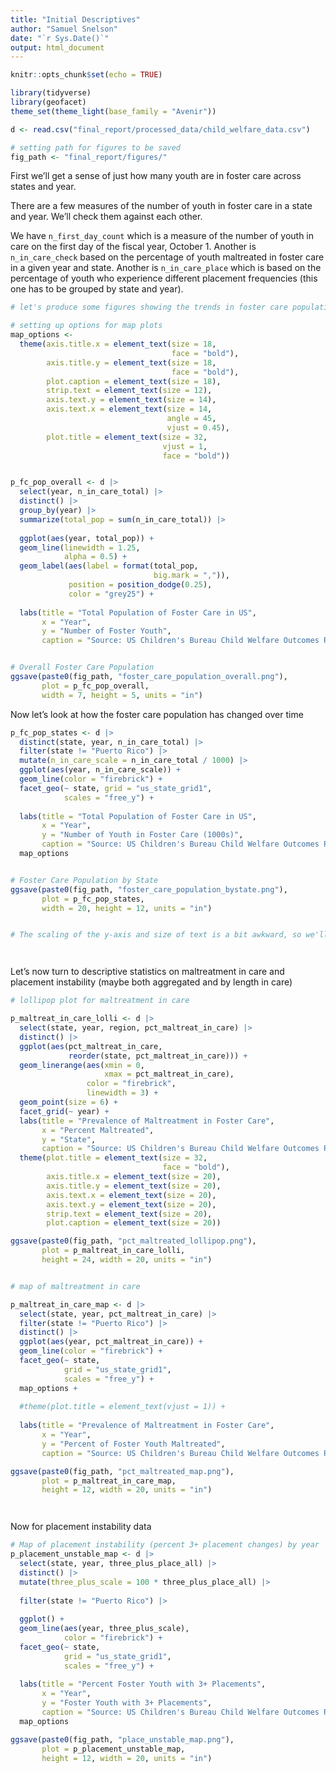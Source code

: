 ```yaml
---
title: "Initial Descriptives"
author: "Samuel Snelson"
date: "`r Sys.Date()`"
output: html_document
---
```


```r
knitr::opts_chunk$set(echo = TRUE)

library(tidyverse)
library(geofacet)
theme_set(theme_light(base_family = "Avenir"))
```




```r

d <- read.csv("final_report/processed_data/child_welfare_data.csv")

# setting path for figures to be saved
fig_path <- "final_report/figures/"

```


First we'll get a sense of just how many youth are in foster care across states and year. 

There are a few measures of the number of youth in foster care in a state and year. We'll check them against each other. 

We have `n_first_day_count` which is a measure of the number of youth in care on the first day of the fiscal year, October 1. Another is `n_in_care_check` based on the percentage of youth maltreated in foster care in a given year and state. Another is `n_in_care_place` which is based on the percentage of youth who experience different placement frequencies (this one has to be grouped by state and year). 

```r

# let's produce some figures showing the trends in foster care populations across these states

# setting up options for map plots
map_options <-  
  theme(axis.title.x = element_text(size = 18, 
                                    face = "bold"), 
        axis.title.y = element_text(size = 18, 
                                    face = "bold"), 
        plot.caption = element_text(size = 18),
        strip.text = element_text(size = 12),
        axis.text.y = element_text(size = 14), 
        axis.text.x = element_text(size = 14, 
                                   angle = 45, 
                                   vjust = 0.45), 
        plot.title = element_text(size = 32, 
                                  vjust = 1, 
                                  face = "bold"))


p_fc_pop_overall <- d |>
  select(year, n_in_care_total) |> 
  distinct() |> 
  group_by(year) |> 
  summarize(total_pop = sum(n_in_care_total)) |> 
   
  ggplot(aes(year, total_pop)) +
  geom_line(linewidth = 1.25, 
            alpha = 0.5) + 
  geom_label(aes(label = format(total_pop, 
                                big.mark = ",")), 
             position = position_dodge(0.25), 
             color = "grey25") +
  
  labs(title = "Total Population of Foster Care in US", 
       x = "Year", 
       y = "Number of Foster Youth", 
       caption = "Source: US Children's Bureau Child Welfare Outcomes Report Data")


# Overall Foster Care Population 
ggsave(paste0(fig_path, "foster_care_population_overall.png"),
       plot = p_fc_pop_overall, 
       width = 7, height = 5, units = "in")

```

Now let's look at how the foster care population has changed over time


```r

p_fc_pop_states <- d |> 
  distinct(state, year, n_in_care_total) |> 
  filter(state != "Puerto Rico") |>
  mutate(n_in_care_scale = n_in_care_total / 1000) |> 
  ggplot(aes(year, n_in_care_scale)) + 
  geom_line(color = "firebrick") + 
  facet_geo(~ state, grid = "us_state_grid1", 
            scales = "free_y") + 
  
  labs(title = "Total Population of Foster Care in US", 
       x = "Year", 
       y = "Number of Youth in Foster Care (1000s)", 
       caption = "Source: US Children's Bureau Child Welfare Outcomes Report Data") + 
  map_options


# Foster Care Population by State
ggsave(paste0(fig_path, "foster_care_population_bystate.png"), 
       plot = p_fc_pop_states, 
       width = 20, height = 12, units = "in")


# The scaling of the y-axis and size of text is a bit awkward, so we'll return to this bit this is the bulk of the plot we're interested in




```


Let's now turn to descriptive statistics on maltreatment in care and placement instability (maybe both aggregated and by length in care)


```r

# lollipop plot for maltreatment in care 

p_maltreat_in_care_lolli <- d |> 
  select(state, year, region, pct_maltreat_in_care) |> 
  distinct() |> 
  ggplot(aes(pct_maltreat_in_care, 
             reorder(state, pct_maltreat_in_care))) + 
  geom_linerange(aes(xmin = 0, 
                     xmax = pct_maltreat_in_care), 
                 color = "firebrick", 
                 linewidth = 3) +
  geom_point(size = 6) + 
  facet_grid(~ year) + 
  labs(title = "Prevalence of Maltreatment in Foster Care", 
       x = "Percent Maltreated",
       y = "State", 
       caption = "Source: US Children's Bureau Child Welfare Outcomes Report Data") + 
  theme(plot.title = element_text(size = 32, 
                                  face = "bold"), 
        axis.title.x = element_text(size = 20), 
        axis.title.y = element_text(size = 20), 
        axis.text.x = element_text(size = 20), 
        axis.text.y = element_text(size = 20), 
        strip.text = element_text(size = 20), 
        plot.caption = element_text(size = 20))

ggsave(paste0(fig_path, "pct_maltreated_lollipop.png"), 
       plot = p_maltreat_in_care_lolli,
       height = 24, width = 20, units = "in")


# map of maltreatment in care

p_maltreat_in_care_map <- d |> 
  select(state, year, pct_maltreat_in_care) |>
  filter(state != "Puerto Rico") |> 
  distinct() |>
  ggplot(aes(year, pct_maltreat_in_care)) + 
  geom_line(color = "firebrick") + 
  facet_geo(~ state, 
            grid = "us_state_grid1", 
            scales = "free_y") + 
  map_options + 
  
  #theme(plot.title = element_text(vjust = 1)) +
    
  labs(title = "Prevalence of Maltreatment in Foster Care", 
       x = "Year",
       y = "Percent of Foster Youth Maltreated", 
       caption = "Source: US Children's Bureau Child Welfare Outcomes Report Data")

ggsave(paste0(fig_path, "pct_maltreated_map.png"), 
       plot = p_maltreat_in_care_map,
       height = 12, width = 20, units = "in")




```



Now for placement instability data

```r
# Map of placement instability (percent 3+ placement changes) by year
p_placement_unstable_map <- d |> 
  select(state, year, three_plus_place_all) |> 
  distinct() |> 
  mutate(three_plus_scale = 100 * three_plus_place_all) |> 
  
  filter(state != "Puerto Rico") |> 
  
  ggplot() + 
  geom_line(aes(year, three_plus_scale), 
            color = "firebrick") + 
  facet_geo(~ state, 
            grid = "us_state_grid1", 
            scales = "free_y") + 
  
  labs(title = "Percent Foster Youth with 3+ Placements", 
       x = "Year", 
       y = "Foster Youth with 3+ Placements", 
       caption = "Source: US Children's Bureau Child Welfare Outcomes Report Data") +
  map_options

ggsave(paste0(fig_path, "place_unstable_map.png"), 
       plot = p_placement_unstable_map, 
       height = 12, width = 20, units = "in")



```


